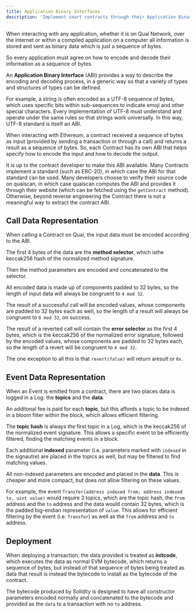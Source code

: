 ```yaml
---
title: Application Binary Interfaces
description: 'Implement smart contracts through their Application Binary Interface (ABI).'
---
```


When interacting with any application, whether it is on Quai Network, over the internet or within a compiled application on a computer all information is stored and sent as binary data which is just a sequence of bytes.

So every application must agree on how to encode and decode their information as a sequence of bytes.

An **Application Binary Interface** (ABI) provides a way to describe the encoding and decoding process, in a generic way so that a variety of types and structures of types can be defined.

For example, a string is often encoded as a UTF-8 sequence of bytes, which uses specific bits within sub-sequences to indicate emoji and other special characters. Every implementation of UTF-8 must understand and operate under the same rules so that strings work universally. In this way, UTF-8 standard is itself an ABI.

When interacting with Ethereum, a contract received a sequence of bytes as input (provided by sending a transaction or through a call) and returns a result as a sequence of bytes. So, each Contract has its own ABI that helps specify how to encode the input and how to decode the output.

It is up to the contract developer to make this ABI available. Many Contracts implement a standard (such as ERC-20), in which case the ABI for that standard can be used. Many developers choose to verify their source code on quaiscan, in which case quaiscan computes the ABI and provides it through their website (which can be fetched using the `getContract` method). Otherwise, beyond reverse engineering the Contract there is not a meaningful way to extract the contract ABI.

## Call Data Representation

When calling a Contract on Quai, the input data must be encoded according to the ABI.

The first 4 bytes of the data are the **method selector**, which isthe keccak256 hash of the normalized method signature.

Then the method parameters are encoded and concatenated to the selector.

All encoded data is made up of components padded to 32 bytes, so the length of input data will always be congruent to `4 mod 32`.

The result of a successful call will be encoded values, whose components are padded to 32 bytes each as well, so the length of a result will always be congruent to `0 mod 32`, on success.

The result of a reverted call will contain the **error selector** as the first 4 bytes, which is the keccak256 of the normalized error signature, followed by the encoded values, whose components are padded to 32 bytes each, so the length of a revert will be congruent to `4 mod 32`.

The one exception to all this is that `revert(false)` will return aresult or `0x`.

## Event Data Representation

When an Event is emitted from a contract, there are two places data is logged in a Log: the **topics** and the **data**.

An additonal fee is paid for each **topic**, but this affords a topic to be indexed in a bloom filter within the block, which allows efficient filtering.

The **topic hash** is always the first topic in a Log, which is the keccak256 of the normalized event signature. This allows a specific event to be efficiently filtered, finding the matching events in a block.

Each additional **indexed** parameter (i.e. parameters marked with `indexed` in the signautre) are placed in the topics as well, but may be filtered to find matching values.

All non-indexed parameters are encoded and placed in the **data**. This is cheaper and more compact, but does not allow filtering on these values.

For example, the event `Transfer(address indexed from, address indexed to, uint value)` would require 3 topics, which are the topic hash, the `from` address and the `to` address and the data would contain 32 bytes, which is the padded big-endian representation of `value`. This allows for efficient filtering by the event (i.e. `Transfer`) as well as the `from` address and `to` address.

## Deployment

When deploying a transaction, the data provided is treated as **initcode**, which executes the data as normal EVM bytecode, which returns a sequence of bytes, but instead of that sequence of bytes being treated as data that result is instead the bytecode to install as the bytecode of the contract.

The bytecode produced by Solidity is designed to have all constructor parameters encoded normally and concatenated to the bytecode and provided as the `data` to a transaction with no `to` address.
